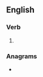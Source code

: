 ==English==

===Verb===
{{head|en|verb form}}

# {{en-third-person singular of|yearn}}

===Anagrams===
* {{anagrams|en|a=aenrsy|Arneys|Nearys|Neyras|Raneys|arynes|renays|sarney|senary|yarnes}}